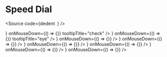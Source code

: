 
<Meta title="Examples/Speed Dial" component={SpeedDial} />

# Speed Dial

<Source
  code={dedent`
  `}
/>

<Story name="a) Speed Dial left">
  <SpeedDial direction="left">
    <SpeedDialAction
      icon={<CheckIcon />}
      onMouseDown={() => {}}
      tooltipTitle="check"
    />
    <SpeedDialAction
      icon={<EyeIcon />}
      onMouseDown={() => {}}
      tooltipTitle="eye"
    />
  </SpeedDial>
</Story>

<Story name="b) Speed Dial top">
  <SpeedDial direction="top">
    <SpeedDialAction icon={<CheckIcon />} onMouseDown={() => {}} />
    <SpeedDialAction icon={<EyeIcon />} onMouseDown={() => {}} />
  </SpeedDial>
</Story>

<Story name="c) Speed Dial right">
  <SpeedDial direction="right">
    <SpeedDialAction icon={<CheckIcon />} onMouseDown={() => {}} />
    <SpeedDialAction icon={<EyeIcon />} onMouseDown={() => {}} />
  </SpeedDial>
</Story>

<Story name="d) Speed Dial bottom">
  <SpeedDial direction="bottom">
    <SpeedDialAction icon={<CheckIcon />} onMouseDown={() => {}} />
    <SpeedDialAction icon={<EyeIcon />} onMouseDown={() => {}} />
  </SpeedDial>
</Story>
